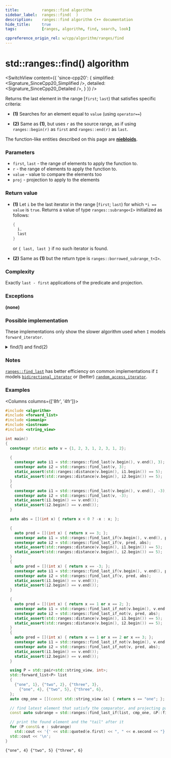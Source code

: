 ```yaml
---
title:			ranges::find algorithm
sidebar_label:	ranges::find(  )
description:	ranges::find algorithm C++ documentation
hide_title:		true
tags:			[ranges, algorithm, find, search, look]

cppreference_origin_rel: w/cpp/algorithm/ranges/find
---
```



<!----------------- Codes ---------------------->


# std::ranges::find() algorithm

<SwitchView content={{
	'since-cpp20': {
		simplified:	<Signature_SinceCpp20_Simplified />,
		detailed:	<Signature_SinceCpp20_Detailed />,
	}
}} />

Returns the last element in the range [`first`; `last`) that satisfies specific criteria:

- **(1)** Searches for an element equal to `value` (using `operator==`)

- **(2)** Same as **(1)**, but uses `r` as the source range, as if using `ranges::begin(r)` as `first` and `ranges::end(r)` as `last`.

The function-like entities described on this page are [**niebloids**](#).

### Parameters

- `first`, `last` - the range of elements to apply the function to.
- `r` - the range of elements to apply the function to.
- `value` - value to compare the elements too
- `proj` - projection to apply to the elements

### Return value

- **(1)** Let `i` be the last iterator in the range [`first`; `last`) for which `*i == value` is `true`.
  Returns a value of type `ranges::subrange<I>` initialized as follows:
  ```cpp
  {
    i,
    last
  }
  ```
  or `{ last, last }` if no such iterator is found.

- **(2)** Same as **(1)** but the return type is `ranges::borrowed_subrange_t<I>`.

### Complexity

Exactly `last - first` applications of the predicate and projection.

### Exceptions

**(none)**

### Possible implementation

These implementations only show the slower algorithm used when `I` models `forward_iterator`.

<details>
<summary>find(1) and find(2)</summary>

```cpp
struct find_last_fn
{
    template<std::forward_iterator I, std::sentinel_for<I> S,
             class T, class Proj = std::identity>
    requires std::indirect_binary_predicate<ranges::equal_to, std::projected<I, Proj>,
                                            const T*>
    constexpr ranges::subrange<I>
        operator()(I first, S last, const T &value, Proj proj = {}) const
    {
        // Note: if I is mere forward_iterator, we may only go from begin to end.
        I found {};
        for (; first != last; ++first)
            if (std::invoke(proj, *first) == value)
                found = first;

        if (found == I {})
            return {first, first};

        return {found, std::ranges::next(found, last)};
    }

    template<ranges::forward_range R, class T, class Proj = std::identity>
    requires std::indirect_binary_predicate<ranges::equal_to,
                                            std::projected<ranges::iterator_t<R>, Proj>,
                                            const T*>
    constexpr ranges::borrowed_subrange_t<R>
        operator()(R&& r, const T &value, Proj proj = {}) const
    {
        return this->operator()(ranges::begin(r), ranges::end(r), value, std::ref(proj));
    }
};

inline constexpr find_last_fn find_last;
```

</details>

### Notes

[`ranges::find_last`](#) has better efficiency on common implementations if `I` models [`bidirectional_iterator`](#) or (better) [`random_access_iterator`](#).

### Examples

<Columns columns={['8fr', '4fr']}>
<div>

```cpp title='Main.cpp' showLineNumbers
#include <algorithm>
#include <forward_list>
#include <iomanip>
#include <iostream>
#include <string_view>

int main()
{
  constexpr static auto v = {1, 2, 3, 1, 2, 3, 1, 2};

  {
    constexpr auto i1 = std::ranges::find_last(v.begin(), v.end(), 3);
    constexpr auto i2 = std::ranges::find_last(v, 3);
    static_assert(std::ranges::distance(v.begin(), i1.begin()) == 5);
    static_assert(std::ranges::distance(v.begin(), i2.begin()) == 5);
  }
  {
    constexpr auto i1 = std::ranges::find_last(v.begin(), v.end(), -3);
    constexpr auto i2 = std::ranges::find_last(v, -3);
    static_assert(i1.begin() == v.end());
    static_assert(i2.begin() == v.end());
  }

  auto abs = [](int x) { return x < 0 ? -x : x; };

  {
    auto pred = [](int x) { return x == 3; };
    constexpr auto i1 = std::ranges::find_last_if(v.begin(), v.end(), pred, abs);
    constexpr auto i2 = std::ranges::find_last_if(v, pred, abs);
    static_assert(std::ranges::distance(v.begin(), i1.begin()) == 5);
    static_assert(std::ranges::distance(v.begin(), i2.begin()) == 5);
  }
  {
    auto pred = [](int x) { return x == -3; };
    constexpr auto i1 = std::ranges::find_last_if(v.begin(), v.end(), pred, abs);
    constexpr auto i2 = std::ranges::find_last_if(v, pred, abs);
    static_assert(i1.begin() == v.end());
    static_assert(i2.begin() == v.end());
  }

  {
    auto pred = [](int x) { return x == 1 or x == 2; };
    constexpr auto i1 = std::ranges::find_last_if_not(v.begin(), v.end(), pred, abs);
    constexpr auto i2 = std::ranges::find_last_if_not(v, pred, abs);
    static_assert(std::ranges::distance(v.begin(), i1.begin()) == 5);
    static_assert(std::ranges::distance(v.begin(), i2.begin()) == 5);
  }
  {
    auto pred = [](int x) { return x == 1 or x == 2 or x == 3; };
    constexpr auto i1 = std::ranges::find_last_if_not(v.begin(), v.end(), pred, abs);
    constexpr auto i2 = std::ranges::find_last_if_not(v, pred, abs);
    static_assert(i1.begin() == v.end());
    static_assert(i2.begin() == v.end());
  }

  using P = std::pair<std::string_view, int>;
  std::forward_list<P> list
  {
    {"one", 1}, {"two", 2}, {"three", 3},
      {"one", 4}, {"two", 5}, {"three", 6},
  };
  auto cmp_one = [](const std::string_view &s) { return s == "one"; };

  // find latest element that satisfy the comparator, and projecting pair::first
  const auto subrange = std::ranges::find_last_if(list, cmp_one, &P::first);

  // print the found element and the "tail" after it
  for (P const& e : subrange)
    std::cout << '{' << std::quoted(e.first) << ", " << e.second << "} ";
  std::cout << '\n';
}
```

</div>
<div>

```plaintext title="Output"
{"one", 4} {"two", 5} {"three", 6}
```

</div>
</Columns>
